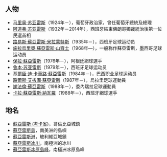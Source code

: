 ==人物==
*[[马里奥·苏亚雷斯|马里奥·苏亚雷斯]]（1924年－），葡萄牙政治家，曾任葡萄牙總統及總理
*[[阿道弗·苏亚雷斯|阿道弗·苏亚雷斯]]（1932年－2014年），西班牙結束佛朗哥獨裁統治後第一位民選首相
*[[路易斯·蘇亞雷斯·米拉蒙特斯|路易斯·蘇亞雷斯·米拉蒙特斯]]（1935年－），西班牙足球运动员
*[[施拉烏里奧·蘇亞雷斯·山齊士|施拉烏里奧·蘇亞雷斯·山齊士]]（1968年—），一般称作蘇亞雷斯，墨西哥足球运动员
*[[保拉·蘇亞雷斯|保拉·蘇亞雷斯]]（1976年－），阿根廷網球選手
*[[鲁本·苏亚雷斯|鲁本·苏亚雷斯]]（1979年－），西班牙足球运动员
*[[基爾臣·迪·卡華路·蘇亞雷斯|基爾臣·迪·卡華路·蘇亞雷斯]]（1984年－），巴西职业足球运动员
*[[路爾斯·艾拔圖·蘇亞雷斯|路爾斯·艾拔圖·蘇亞雷斯]]（1987年－），烏拉圭足球運動員
*[[謝法倫·蘇亞雷斯|謝法倫·蘇亞雷斯]]（1988年－），委內瑞拉足球運動員
*[[卡拉·蘇亞雷斯·納瓦羅|卡拉·蘇亞雷斯·納瓦羅]]（1988年－），西班牙網球選手

==地名==
*[[蘇亞雷斯_(考卡省)|蘇亞雷斯 (考卡省)]]，哥倫比亞城鎮
*[[蘇亞雷斯島|蘇亞雷斯島]]，南美洲的島嶼
*[[蘇亞雷斯港|蘇亞雷斯港]]，玻利維亞城鎮
*[[蘇亞雷斯冰川|蘇亞雷斯冰川]]，南極洲的冰川
*[[蘇亞雷斯冰原島峰|蘇亞雷斯冰原島峰]]，南極洲冰原島峰

{{Disambig|Cat=四字消歧义}}